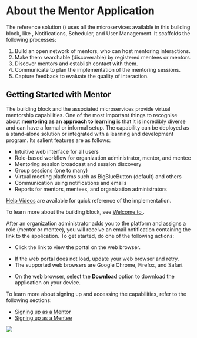 
# About the Mentor Application

The reference solution (<PartialExample mentored />) uses all the microservices available in this building block, like <PartialExample mentored />, Notifications, Scheduler, and User Management. It scaffolds the following processes:

1. Build an open network of mentors, who can host mentoring interactions.
2. Make them searchable (discoverable) by registered mentees or mentors.
3. Discover mentors and establish contact with them.
4. Communicate to plan the implementation of the mentoring sessions.
5. Capture feedback to evaluate the quality of interaction. 

## Getting Started with Mentor

The <PartialExample mentored /> building block and the associated microservices provide virtual mentorship capabilities. One of the most important things to recognise about **mentoring as an approach to learning** is that it is incredibly diverse and can have a formal or informal setup. The <PartialExample mentored /> capability can be deployed as a stand-alone solution or integrated with a learning and development program. Its salient features are as follows:

* Intuitive web interface for all users 
* Role-based workflow for organization administrator, mentor, and mentee
* Mentoring session broadcast and session discovery 
* Group sessions (one to many)
* Virtual meeting platforms such as BigBlueButton (default) and others
* Communication using notifications and emails
* Reports for mentors, mentees, and organization administrators

<p>
  <Admonition type="info">
  <p><a href="view-helpvideos">Help Videos</a> are available for quick reference of the implementation.</p>
  <p>To learn more about the <PartialExample mentored /> building block, see <a href="intro">Welcome to <PartialExample mentored /></a>.</p>
  </Admonition>
</p>

After an organization administrator adds you to the platform and assigns a role (mentor or mentee), you will receive an email notification containing the link to the application. To get started, do one of the following actions:

* Click the link to view the portal on the web browser.

<p>
  <Admonition type="note">
  <ul>
  <li>If the web portal does not load, update your web browser and retry.</li>
  <li>The supported web browsers are Google Chrome, Firefox, and Safari.</li>
  </ul>
  </Admonition>
</p>

* On the web browser, select the <b>Download</b> option to download the application on your device.

<p>To learn more about signing up and accessing the <PartialExample mentored /> capabilities, refer to the following sections:</p>

* <a href="signing-up-as-a-mentor">Signing up as a Mentor</a>
* <a href="signing-up-as-a-mentee">Signing up as a Mentee</a>

<p>
  <img src={portalWelcome} />
</p>
